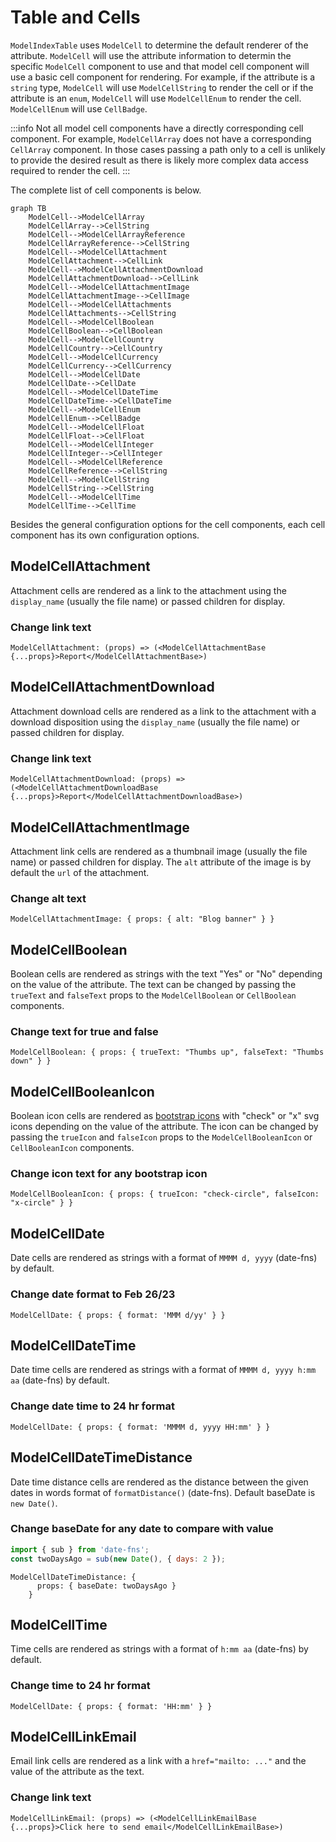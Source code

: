 # Table and Cells

`ModelIndexTable` uses `ModelCell` to determine the default renderer of the attribute. `ModelCell` will use the attribute information to determin the specific `ModelCell` component to use and that model cell component will use a basic cell component for rendering. For example, if the attribute is a `string` type, `ModelCell` will use `ModelCellString` to render the cell or if the attribute is an `enum`, `ModelCell` will use `ModelCellEnum` to render the cell. `ModelCellEnum` will use `CellBadge`.

:::info
Not all model cell components have a directly corresponding cell component. For example, `ModelCellArray` does not have a corresponding `CellArray` component. In those cases passing a path only to a cell is unlikely to provide the desired result as there is likely more complex data access required to render the cell.
:::

The complete list of cell components is below.

```mermaid
graph TB
    ModelCell-->ModelCellArray
    ModelCellArray-->CellString
    ModelCell-->ModelCellArrayReference
    ModelCellArrayReference-->CellString
    ModelCell-->ModelCellAttachment
    ModelCellAttachment-->CellLink
    ModelCell-->ModelCellAttachmentDownload
    ModelCellAttachmentDownload-->CellLink
    ModelCell-->ModelCellAttachmentImage
    ModelCellAttachmentImage-->CellImage
    ModelCell-->ModelCellAttachments
    ModelCellAttachments-->CellString
    ModelCell-->ModelCellBoolean
    ModelCellBoolean-->CellBoolean
    ModelCell-->ModelCellCountry
    ModelCellCountry-->CellCountry
    ModelCell-->ModelCellCurrency
    ModelCellCurrency-->CellCurrency
    ModelCell-->ModelCellDate
    ModelCellDate-->CellDate
    ModelCell-->ModelCellDateTime
    ModelCellDateTime-->CellDateTime
    ModelCell-->ModelCellEnum
    ModelCellEnum-->CellBadge
    ModelCell-->ModelCellFloat
    ModelCellFloat-->CellFloat
    ModelCell-->ModelCellInteger
    ModelCellInteger-->CellInteger
    ModelCell-->ModelCellReference
    ModelCellReference-->CellString
    ModelCell-->ModelCellString
    ModelCellString-->CellString
    ModelCell-->ModelCellTime
    ModelCellTime-->CellTime
```

Besides the general configuration options for the cell components, each cell component has its own configuration options.

## ModelCellAttachment

Attachment cells are rendered as a link to the attachment using the `display_name` (usually the file name) or passed children for display.

### Change link text

```rhinoconfig title="src/rhino.config.js"
ModelCellAttachment: (props) => (<ModelCellAttachmentBase {...props}>Report</ModelCellAttachmentBase>)
```

## ModelCellAttachmentDownload

Attachment download cells are rendered as a link to the attachment with a download disposition using the `display_name` (usually the file name) or passed children for display.

### Change link text

```rhinoconfig title="src/rhino.config.js"
ModelCellAttachmentDownload: (props) => (<ModelCellAttachmentDownloadBase {...props}>Report</ModelCellAttachmentDownloadBase>)
```

## ModelCellAttachmentImage

Attachment link cells are rendered as a thumbnail image (usually the file name) or passed children for display. The `alt` attribute of the image is by default the `url` of the attachment.

### Change alt text

```rhinoconfig title="src/rhino.config.js"
ModelCellAttachmentImage: { props: { alt: "Blog banner" } }
```

## ModelCellBoolean

Boolean cells are rendered as strings with the text "Yes" or "No" depending on the value of the attribute. The text can be changed by passing the `trueText` and `falseText` props to the `ModelCellBoolean` or `CellBoolean` components.

### Change text for true and false

```rhinoconfig title="src/rhino.config.js"
ModelCellBoolean: { props: { trueText: "Thumbs up", falseText: "Thumbs down" } }
```

## ModelCellBooleanIcon

Boolean icon cells are rendered as [bootstrap icons](https://icons.getbootstrap.com/) with "check" or "x" svg icons depending on the value of the attribute. The icon can be changed by passing the `trueIcon` and `falseIcon` props to the `ModelCellBooleanIcon` or `CellBooleanIcon` components.

### Change icon text for any bootstrap icon

```rhinoconfig title="src/rhino.config.js"
ModelCellBooleanIcon: { props: { trueIcon: "check-circle", falseIcon: "x-circle" } }
```

## ModelCellDate

Date cells are rendered as strings with a format of `MMMM d, yyyy` (date-fns) by default.

### Change date format to Feb 26/23

```rhinoconfig title="src/rhino.config.js"
ModelCellDate: { props: { format: 'MMM d/yy' } }
```

## ModelCellDateTime

Date time cells are rendered as strings with a format of `MMMM d, yyyy h:mm aa` (date-fns) by default.

### Change date time to 24 hr format

```rhinoconfig title="src/rhino.config.js"
ModelCellDate: { props: { format: 'MMMM d, yyyy HH:mm' } }
```

## ModelCellDateTimeDistance

Date time distance cells are rendered as the distance between the given dates in words format of `formatDistance()` (date-fns).
Default baseDate is `new Date()`.

### Change baseDate for any date to compare with value
```js
import { sub } from 'date-fns';
const twoDaysAgo = sub(new Date(), { days: 2 });
```
```rhinoconfig title="src/rhino.config.js"
ModelCellDateTimeDistance: {
      props: { baseDate: twoDaysAgo }
    }
```

## ModelCellTime

Time cells are rendered as strings with a format of `h:mm aa` (date-fns) by default.

### Change time to 24 hr format

```rhinoconfig title="src/rhino.config.js"
ModelCellDate: { props: { format: 'HH:mm' } }
```
## ModelCellLinkEmail

Email link cells are rendered as a link with a `href="mailto: ..."` and the value of the attribute as the text.

### Change link text

```rhinoconfig title="src/rhino.config.js"
ModelCellLinkEmail: (props) => (<ModelCellLinkEmailBase {...props}>Click here to send email</ModelCellLinkEmailBase>)
```
